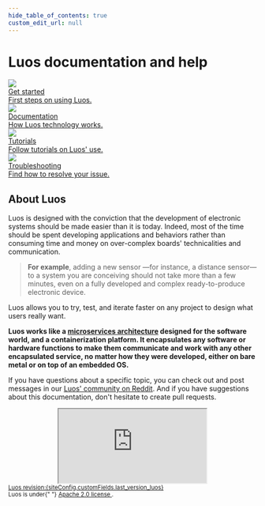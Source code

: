 ```yaml
---
hide_table_of_contents: true
custom_edit_url: null
---
```


# Luos documentation and help


<div className="cust_square_wrapper">
  <a href="/get-started/get-started">
    <div className="cust_square">
      <div className="">
        <img className="cust_img_rot" src="/img/landing/icon-rocket.png" />
      </div>
      <div className="cust_landing_title">Get started</div>
      <div className="cust_landing_seperator"></div>
      <div className="cust_landing_text">First steps on using Luos.</div>
    </div>
  </a>
  <a href="/docs/luos-technology/luos_tech">
    <div className="cust_square">
      <div className="cust_landing_img">
        <img src="/img/landing/icon-docs.png" />
      </div>
      <div className="cust_landing_title">Documentation</div>
      <div className="cust_landing_seperator"></div>
      <div className="cust_landing_text">How Luos technology works.</div>
    </div>
  </a>
  <a href="/tutorials/tutorials">
    <div className="cust_square">
      <div className="cust_landing_img">
        <img src="/img/landing/icon-hat_school.png" />
      </div>
      <div className="cust_landing_title">Tutorials</div>
      <div className="cust_landing_seperator"></div>
      <div className="cust_landing_text">Follow tutorials on Luos' use.</div>
    </div>
  </a>
  <a href="/faq/list">
    <div className="cust_square">
      <div className="cust_landing_img">
        <img src="/img/landing/icon-help.png" />
      </div>
      <div className="cust_landing_title">Troubleshooting</div>
      <div className="cust_landing_seperator"></div>
      <div className="cust_landing_text">Find how to resolve your issue.</div>
    </div>
  </a>
</div>

## About Luos

Luos is designed with the conviction that the development of electronic systems should be made easier than it is today. Indeed, most of the time should be spent developing applications and behaviors rather than consuming time and money on over-complex boards' technicalities and communication.

> **For example**, adding a new sensor &mdash;for instance, a distance sensor&mdash; to a system you are conceiving should not take more than a few minutes, even on a fully developed and complex ready-to-produce electronic device.

Luos allows you to try, test, and iterate faster on any project to design what users really want.

**Luos works like a <a href="https://en.wikipedia.org/wiki/Microservices" target="_blank">microservices architecture<IconExternalLink width="10"></IconExternalLink></a> designed for the software world, and a containerization platform. It encapsulates any software or hardware functions to make them communicate and work with any other encapsulated service, no matter how they were developed, either on bare metal or on top of an embedded OS.**

If you have questions about a specific topic, you can check out and post messages in our <a href="https://www.reddit.com/r/Luos/" target="_blank">Luos' community on Reddit<IconExternalLink width="10"></IconExternalLink></a>. And if you have suggestions about this documentation, don't hesitate to create pull requests.

<div align="center">
  <iframe
    className="player_iframe"
    src="https://www.youtube.com/embed/ujh0xNE3TZ8?feature=oembed"
    allow="accelerometer; autoplay; encrypted-media; gyroscope; picture-in-picture; fullscreen"
  ></iframe>
  <br />
</div>

<small>
  <a href="https://github.com/Luos-io/Luos" target="blank">
    Luos revision:{siteConfig.customFields.last_version_luos}
  </a>
  <br />
  Luos is under{" "}
  <a href="https://github.com/Luos-io/Luos/blob/master/LICENSE" target="_blank">
    Apache 2.0 license
    <IconExternalLink width="10"></IconExternalLink>
  </a>
  .
</small>
